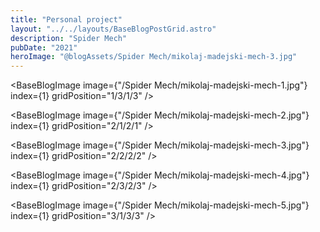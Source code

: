 ```yaml
---
title: "Personal project"
layout: "../../layouts/BaseBlogPostGrid.astro"
description: "Spider Mech"
pubDate: "2021"
heroImage: "@blogAssets/Spider Mech/mikolaj-madejski-mech-3.jpg"
---
```



<BaseBlogHeadTile
  index="1"
  title={frontmatter.title}
  date={frontmatter.pubDate}
  text="Done in Fusion 360, Blender and RizomUV"
  gridPosition="1/1/1/3"
/>

<BaseBlogImage
  image={"/Spider Mech/mikolaj-madejski-mech-1.jpg"}
  index={1}
  gridPosition="1/3/1/3"
/>

<BaseBlogImage
  image={"/Spider Mech/mikolaj-madejski-mech-2.jpg"}
  index={1}
  gridPosition="2/1/2/1"
/>

<BaseBlogImage
  image={"/Spider Mech/mikolaj-madejski-mech-3.jpg"}
  index={1}
  gridPosition="2/2/2/2"
/>

<BaseBlogImage
  image={"/Spider Mech/mikolaj-madejski-mech-4.jpg"}
  index={1}
  gridPosition="2/3/2/3"
/>

<BaseBlogImage
  image={"/Spider Mech/mikolaj-madejski-mech-5.jpg"}
  index={1}
  gridPosition="3/1/3/3"
/>
